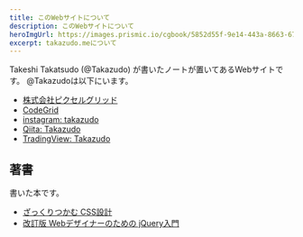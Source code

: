```yaml
---
title: このWebサイトについて
description: このWebサイトについて
heroImgUrl: https://images.prismic.io/cgbook/5852d55f-9e14-443a-8663-674d742d38ec_2022-01-08+13.16.59.jpg?auto=compress,format&fit=crop&w=1200&h=400
excerpt: takazudo.meについて
---
```


<Body>

Takeshi Takatsudo (@Takazudo) が書いたノートが置いてあるWebサイトです。
@Takazudoは以下にいます。

- [株式会社ピクセルグリッド](https://www.pxgrid.com/)
- [CodeGrid](https://www.codegrid.net/)
- [instagram: takazudo](https://www.instagram.com/takazudo/)
- [Qiita: Takazudo](https://qiita.com/Takazudo)
- [TradingView: Takazudo](https://www.tradingview.com/u/Takazudo/#published-scripts)

## 著書

書いた本です。

- [ざっくりつかむ CSS設計](https://amzn.to/33GDF5w)
- [改訂版 Webデザイナーのための jQuery入門](https://amzn.to/3Ite9zy)

</Body>